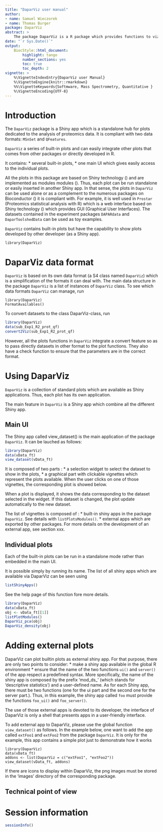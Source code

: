 ```yaml
---
title: "DaparViz user manual"
author: 
- name: Samuel Wieczorek
- name: Thomas Burger
package: DaparViz
abstract: >
    The package DaparViz is a R package which provides functions to vizualize quantitative data from label-free proteomics experiments. It can deal with several data formats such as MSnSet, QFeatures or event simple lists. This document covers the functionalities available in `r BiocStyle::pkg_ver('DaparViz')`.
date: "`r Sys.Date()`"
output:
    BiocStyle::html_document:
        highlight: tango
        number_sections: yes
        toc: true
        toc_depth: 2
vignette: >
    %\VignetteIndexEntry{DaparViz user Manual}
    %\VignetteEngine{knitr::rmarkdown}
    %%\VignetteKeywords{Softmware, Mass Spectrometry, Quantitative }
    %\VignetteEncoding{UTF-8}
---
```


\newcommand{\shellcmd}[1]{\\\indent\indent\texttt{\footnotesize\# #1}}

\newcommand{\Rcmd}[1]{\\\indent\indent\texttt{\footnotesize\# #1}}

\newcommand{\bordurefigure}[1]{\fbox{\includegraphics{#1}}}



# Introduction

The `DaparViz` package is a Shiny app which is a standalone hub for plots
dedicated to the analysis of proteomics data. It is compliant with two data 
formats: `MSnSet` and `QFeatures`. 

`DaparViz` a series of built-in plots and can easily integrate other plots that 
comes from other packages or directly developed in R.

It contains:
* several built-in plots,
* one main UI which gives easily access to the individual plots.

All the plots in this package are based on Shiny technology 
(\url{http://shiny.rstudio.com/}) and are implemented as modules modules
(\url{https://rviews.rstudio.com/2021/10/20/a-beginner-s-guide-to-shiny-modules/}). Thus, each plot can be run standalone or easily inserted in another Shiny app.
In that sense, the plots in `DaparViz` can be used alone or as a complement to 
the numerous packages on Bioconductor (\url{https://www.bioconductor.org/}) it is compliant with. For example, it is well used in `Prostar` (Proteomics statistical analysis with R) which is a 
web interface based on Shiny technology (\url{http://shiny.rstudio.com/}) which
provides GUI (Graphical User Interfaces).
The datasets contained in the experiment packages `DAPARdata` and `DaparToolshedData` can be used as toy examples.

`DaparViz` contains built-in plots but have the capability to show plots developed by other developer (as a Shiny app).

```
library(DaparViz)
```

# DaparViz data format

`DaparViz` is based on its own data format (a S4 class named `DaparViz`) which is a 
simplification of the formats it can deal with. The main data structure in the
package `DaparViz` is a list of instances of `DaparViz` class.
To see which data formats `DaparViz` can manage, run 

```
library(DaparViz)
FormatAvailables()
```

To convert datasets to the class DaparViz-class, run

```r
library(DaparViz)
data(sub_Exp1_R2_prot_qf)
convert2Viz(sub_Exp1_R2_prot_qf)
```

However, all the plots functions in `DaparViz` integrate a convert feature 
so as to pass directly datasets in other format to the plot functions. They
also have a check function to ensure that the parameters are in the correct
format.



# Using DaparViz

`DaparViz` is a collection of standard plots which are available as Shiny applications. Thus, each plot has its own application.

The main feature in `DaparViz` is a Shiny app which combine all the different Shiny app.

## Main UI

The Shiny app called view_dataset() is the main application of the package
`DaparViz`. It can be lauched as follows:


```r
library(DaparViz)
data(vData_ft)
view_dataset(vData_ft)
```

It is composed of two parts :
* a selection widget to select the dataset to show in the plots,
* a graphical part with clickable vignettes which represent the plots 
available. When the user clicks on one of those vignettes, the corresponding 
plot is showed below.

When a plot is displayed, it shows the data corresponding to the dataset 
selected in the widget. If this dataset is changed, the plot update 
automatically to the new dataset.


The list of vignettes is composed of :
* built-in shiny apps in the package `DaparViz`. See details with 
`listPlotsModules()`.
* external apps which are exported by other packages. For more details on the
development of an external app, see section xxx.






## Individual plots

Each of the built-in plots can be run in a standalone mode rather than embedded 
in the main UI.

It is possible simply by running its name. The list of all shiny apps which are 
available via DaparViz can be seen using

```r
listShinyApps()
```
See the help page of this function fore more details.


```r
library(DaparViz)
data(vData_ft)
obj <- vData_ft[[1]]
listPlotModules()
DaparViz_pca(obj)
DaparViz_density(obj)
```

# Adding external plots

DaparViz can plot builtin plots as external shiny app. For that purpose, there 
are only two points to consider:
* make a shiny app available in the global R environment
* ensure that the name of the two functions `ui()` and `server()` of the app 
respect a predefined syntax. More specifically, the name of the shiny app is 
composed by the prefix 'mod_ds_' (which stands for 'descriptive statistics') and 
a user-defined name. As for each Shiny app, there must be two functions (one 
for the ui part and the second one for the server part.).
Thus, in this example, the shiny app called `foo` must provide the functions 
`foo_ui()` and `foo_server()`. 


The use of those external apps is devoted to its developer, the interface of 
DaparViz is only a shell that presents apps in a user-friendly interface.

To add external app to DaparViz, please use the global function `view_dataset()`
as follows. In the example below, one want to add the app called `extFoo1` and 
`extFoo2` from the package `DaparViz`. It is only for the example, this app 
contains a simple plot just to demonstrate how it works

```
library(DaparViz)
data(vData_ft)
addons <- list(DaparViz = c("extFoo1", "extFoo2"))
view_dataset(vData_ft, addons)
```


If there are icons to display within DaparViz, the png images must be stored in
the 'images' directory of the corresponding package.


## Technical point of view



# Session information

```r
sessionInfo()
```

